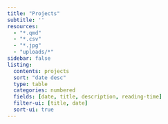 ```yaml
---
title: "Projects"
subtitle: ''
resources:  
  - "*.qmd"
  - "*.csv"
  - "*.jpg"
  - "uploads/*"
sidebar: false  
listing: 
  contents: projects
  sort: "date desc"
  type: table
  categories: numbered
  fields: [date, title, description, reading-time]
  filter-ui: [title, date]
  sort-ui: true
---
```

